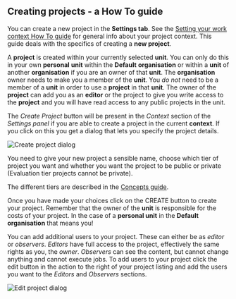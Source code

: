 



<Head>
  <title>Creating projects - a How To guide</title>
</Head>

<DocsNav />

## Creating projects - a How To guide

You can create a new project in the **Settings tab**. See the
[Setting your work context How To guide](context) for general info about your project context.
This guide deals with the specifics of creating a **new project**.

A **project** is created within your currently selected **unit**. You can only do this in your own **personal** **unit**
within the **Default** **organisation** or within a **unit** of another **organisation** if you are an owner of that
**unit**. The **organisation** owner needs to make you a member of the **unit**. You *do not* need to be a member of
a **unit** in order to use a **project** in that **unit**. The owner of the **project** can add you as an **editor**
or the project to give you write access to the **project** and you will have read access to any public projects in the
unit.

The *Create Project* button will be present in the *Context* section of the *Settings panel* if you are able to create a
project in the current **context**. If you click on this you get a dialog that lets you specify the project details.

<Image src={create} alt="Create project dialog" />

You need to give your new project a sensible name, choose which tier of project you want and whether you want the project
to be public or private (Evaluation tier projects cannot be private).

The different tiers are described in the [Concepts guide](../concepts).

Once you have made your choices click on the CREATE button to create your project.
Remember that the owner of the **unit** is responsible for the costs of your project. In the case of a **personal unit**
in the **Default organisation** that means you!

You can add additional users to your project. These can either be as *editor* or *observers*. *Editors* have full access
to the project, effectively the same rights as you, the *owner*. *Observers* can see the content, but cannot change
anything and cannot execute jobs. To add users to your project click the edit button in the action to the right of your
project listing and add the users you want to the *Editors* and *Observers* sections.

<Image src={users} alt="Edit project dialog" />

